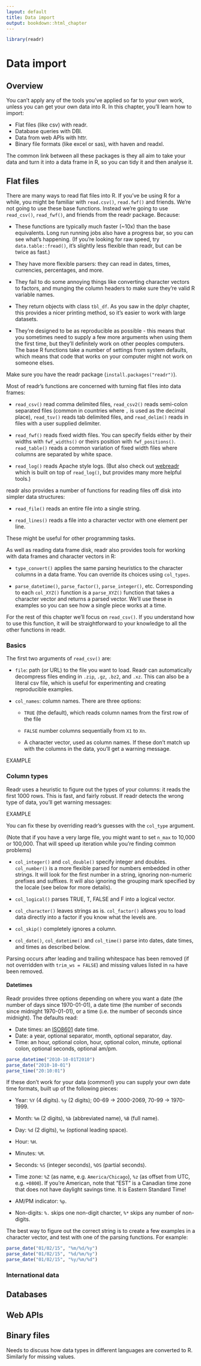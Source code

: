 ```yaml
---
layout: default
title: Data import
output: bookdown::html_chapter
---
```


```r
library(readr)
```

# Data import

## Overview

You can't apply any of the tools you've applied so far to your own work, unless you can get your own data into R. In this chapter, you'll learn how to import:

* Flat files (like csv) with readr.
* Database queries with DBI.
* Data from web APIs with httr.
* Binary file formats (like excel or sas), with haven and readxl.

The common link between all these packages is they all aim to take your data and turn it into a data frame in R, so you can tidy it and then analyse it.

## Flat files

There are many ways to read flat files into R. If you've be using R for a while, you might be familiar with `read.csv()`, `read.fwf()` and friends. We're not going to use these base functions. Instead we're going to use `read_csv()`, `read_fwf()`, and friends from the readr package. Because:

* These functions are typically much faster (~10x) than the base equivalents.
  Long run running jobs also have a progress bar, so you can see what's
  happening. (If you're looking for raw speed, try `data.table::fread()`, 
  it's slightly less flexible than readr, but can be twice as fast.)
  
* They have more flexible parsers: they can read in dates, times, currencies,
  percentages, and more. 
  
* They fail to do some annoying things like converting character vectors to 
  factors, and munging the column headers to make sure they're valid R 
  variable names.

* They return objects with class `tbl_df`. As you saw in the dplyr chapter,
  this provides a nicer printing method, so it's easier to work with large
  datasets.

* They're designed to be as reproducible as possible - this means that you
  sometimes need to supply a few more arguments when using them the first
  time, but they'll definitely work on other peoples computers. The base R
  functions take a number of settings from system defaults, which means that
  code that works on your computer might not work on someone elses.

Make sure you have the readr package (`install.packages("readr")`).

Most of readr's functions are concerned with turning flat files into data frames:

* `read_csv()` read comma delimited files, `read_csv2()` reads semi-colon
  separated files (common in countries where `,` is used as the decimal place),
  `read_tsv()` reads tab delimited files, and `read_delim()` reads in files
  with a user supplied delimiter.

* `read_fwf()` reads fixed width files. You can specify fields either by their
  widths with `fwf_widths()` or theirs position with `fwf_positions()`. 
  `read_table()` reads a common variation of fixed width files where columns
  are separated by white space.

* `read_log()` reads Apache style logs. (But also check out
  [webreadr](https://github.com/Ironholds/webreadr) which is built on top 
  of `read_log()`, but provides many more helpful tools.)

readr also provides a number of functions for reading files off disk into simpler data structures:

* `read_file()` reads an entire file into a single string.

* `read_lines()` reads a file into a character vector with one element per line.

These might be useful for other programming tasks.

As well as reading data frame disk, readr also provides tools for working with data frames and character vectors in R:

* `type_convert()` applies the same parsing heuristics to the character columns
  in a data frame. You can override its choices using `col_types`.
  
* `parse_datetime()`, `parse_factor()`, `parse_integer()`, etc. Corresponding
  to each `col_XYZ()` function is a `parse_XYZ()` function that takes a 
  character vector and returns a parsed vector. We'll use these in examples
  so you can see how a single piece works at a time.

For the rest of this chapter we'll focus on `read_csv()`. If you understand how to use this function, it will be straightforward to your knowledge to all the other functions in readr.

### Basics

The first two arguments of `read_csv()` are:

* `file`: path (or URL) to the file you want to load. Readr can automatically 
  decompress files ending in `.zip`, `.gz`, `.bz2`, and `.xz`. This can also
  be a literal csv file, which is useful for experimenting and creating
  reproducible examples.
  
* `col_names`: column names. There are three options:
  
    * `TRUE` (the default), which reads column names from the first row 
      of the file
      
    * `FALSE` number columns sequentially from `X1` to `Xn`.
    
    * A character vector, used as column names. If these don't match up
      with the columns in the data, you'll get a warning message.

EXAMPLE

### Column types

Readr uses a heuristic to figure out the types of your columns: it reads the first 1000 rows. This is fast, and fairly robust. If readr detects the wrong type of data, you'll get warning messages:

EXAMPLE

You can fix these by overriding readr's guesses with the `col_type` argument. 

(Note that if you have a very large file, you might want to set `n_max` to 10,000 or 100,000. That will speed up iteration while you're finding common problems)

* `col_integer()` and `col_double()` specify integer and doubles. `col_number()`
  is a more flexible parsed for numbers embedded in other strings. It will 
  look for the first number in a string, ignoring non-numeric prefixes and
  suffixes. It will also ignoring the grouping mark specified by the locale 
  (see below for more details).
  
* `col_logical()` parses TRUE, T, FALSE and F into a logical vector.
  
* `col_character()` leaves strings as is. `col_factor()` allows you to load
  data directly into a factor if you know what the levels are.
  
* `col_skip()` completely ignores a column.

* `col_date()`, `col_datetime()` and `col_time()` parse into dates, date times,
  and times as described below.

Parsing occurs after leading and trailing whitespace has been removed (if not overridden with `trim_ws = FALSE`) and missing values listed in `na` have been removed.

#### Datetimes

Readr provides three options depending on where you want a date (the number of days since 1970-01-01), a date time (the number of seconds since midnight 1970-01-01), or a time (i.e. the number of seconds since midnight). The defaults read:

* Date times: an [ISO8601](https://en.wikipedia.org/wiki/ISO_8601) date time.
* Date: a year, optional separator, month, optional separator, day.
* Time: an hour, optional colon, hour, optional colon, minute, optional colon,
  optional seconds, optional am/pm.

```r
parse_datetime("2010-10-01T2010")
parse_date("2010-10-01")
parse_time("20:10:01")
```

If these don't work for your data (common!) you can supply your own date time formats, built up of the following pieces:

* Year: `%Y` (4 digits). `%y` (2 digits); 00-69 -> 2000-2069, 70-99 -> 1970-1999.

* Month: `%m` (2 digits), `%b` (abbreviated name), `%B` (full name).

* Day: `%d` (2 digits), `%e` (optional leading space).

* Hour: `%H`.

* Minutes: `%M`.

* Seconds: `%S` (integer seconds), `%OS` (partial seconds).

* Time zone: `%Z` (as name, e.g. `America/Chicago`), `%z` (as offset from UTC, 
  e.g. `+0800`). If you're American, note that "EST" is a Canadian time zone 
  that does not have daylight savings time. It is \emph{not} Eastern Standard 
  Time!

* AM/PM indicator: `%p`.

* Non-digits: `%.` skips one non-digit charcter, `%*` skips any number of 
  non-digits.

The best way to figure out the correct string is to create a few examples in a character vector, and test with one of the parsing functions. For example:

```r
parse_date("01/02/15", "%m/%d/%y")
parse_date("01/02/15", "%d/%m/%y")
parse_date("01/02/15", "%y/%m/%d")
```

### International data

## Databases

## Web APIs

## Binary files

Needs to discuss how data types in different languages are converted to R. Similarly for missing values.
